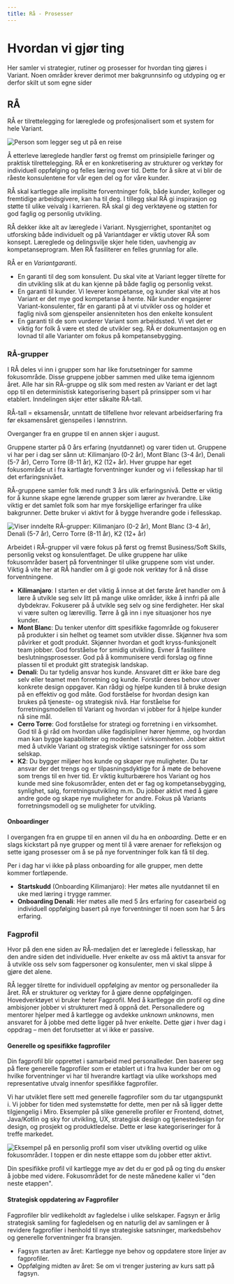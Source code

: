 ```yaml
---
title: Rå - Prosesser
---
```



# Hvordan vi gjør ting

Her samler vi strategier, rutiner og prosesser for hvordan ting gjøres i Variant. Noen områder krever derimot mer bakgrunnsinfo og utdyping og er derfor skilt ut som egne sider

<ProcessMenu />

## RÅ

RÅ er tilrettelegging for læreglede og profesjonalisert som et system for hele Variant.

<img
  src="./assets/raa/plakat.jpg"
  alt="Person som legger seg ut på en reise"
  className="coverImage"
/>

Å etterleve læreglede handler først og fremst om prinsipielle føringer og praktisk tilrettelegging.
RÅ er en konkretisering av strukturer og verktøy for individuell oppfølging og felles læring over tid. Dette for å sikre
at vi blir de råeste konsulentene for vår egen del og for våre kunder.

RÅ skal kartlegge alle implisitte forventninger folk, både kunder, kolleger og fremtidige arbeidsgivere, kan ha til deg.
I tillegg skal RÅ gi inspirasjon og støtte til ulike veivalg i karrieren. RÅ skal gi deg verktøyene og støtten for god
faglig og personlig utvikling.

RÅ dekker ikke alt av læreglede i Variant. Nysgjerrighet, spontanitet og utforsking både individuelt og på Variantdager
er viktig utover RÅ som konsept. Læreglede og delingsvilje skjer hele tiden, uavhengig av kompetanseprogram. Men
RÅ fasiliterer en felles grunnlag for alle.

RÅ er en _Variantgaranti_.

- En garanti til deg som konsulent. Du skal vite at Variant legger tilrette for din utvikling slik at
  du kan kjenne på både faglig og personlig vekst.
- En garanti til kunder. Vi leverer kompetanse, og kunder skal vite at hos Variant
  er det mye god kompetanse å hente. Når kunder engasjerer Variant-konsulenter, får en garanti på at vi utvikler oss og holder et faglig nivå som gjenspeiler ansienniteten hos den enkelte konsulent
- En garanti til de som vurderer Variant som arbeidssted. Vi vet det er viktig for folk å være et
  sted de utvikler seg. RÅ er dokumentasjon og en lovnad til alle Varianter om fokus på kompetansebygging.

### RÅ-grupper

I RÅ deles vi inn i grupper som har like forutsetninger for samme fokusområde. Disse gruppene jobber
sammen med ulike tema igjennom året. Alle har sin RÅ-gruppe og slik som med resten av Variant er det
lagt opp til en deterministisk kategorisering basert på prinsipper som vi har etablert. Inndelingen
skjer etter såkalte RÅ-tall.

<div className="backgroundHighlight">

RÅ-tall = eksamensår, unntatt de tilfellene hvor relevant arbeidserfaring fra
før eksamensåret gjenspeiles i lønnstrinn.

Overganger fra en gruppe til en annen skjer i august.

</div>

Gruppene starter på 0 års erfaring (nyutdannet) og varer tiden ut. Gruppene vi har per i dag ser
sånn ut: Kilimanjaro (0-2 år), Mont Blanc (3-4 år), Denali (5-7 år), Cerro Torre (8-11 år), K2 (12+ år).
Hver gruppe har eget fokusområde ut i fra kartlagte forventninger kunder og vi i fellesskap har til det
erfaringsnivået.

RÅ-gruppene samler folk med rundt 3 års ulik erfaringsnivå. Dette er viktig for å kunne skape egne lærende
grupper som lærer av hverandre. Like viktig er det samlet folk som har mye forskjellige erfaringer fra ulike
bakgrunner. Dette bruker vi aktivt for å bygge hverandre gode i fellesskap.

<img
  src="./assets/raa/grupper.jpg"
  alt="Viser inndelte RÅ-grupper: Kilimanjaro (0-2 år), Mont Blanc (3-4 år), Denali (5-7 år), Cerro Torre (8-11 år), K2 (12+ år)"
  className="coverImage"
/>

Arbeidet i RÅ-grupper vil være fokus på først og fremst Business/Soft Skills, personlig vekst og konsulentfaget.
De ulike gruppene har ulike fokusområder basert på forventninger til ulike gruppene som vist under. Viktig å vite her at
RÅ handler om å gi gode nok verktøy for å nå disse forventningene.

- **Kilimanjaro**: I starten er det viktig å innse at det første året handler om å lære å
  utvikle seg selv litt på mange ulike områder, ikke å innfri på alle dybdekrav. Fokuserer
  på å utvikle seg selv og sine ferdigheter. Her skal vi være sulten og lærevillig. Tørre å gå inn i nye situasjoner hos nye kunder.
- **Mont Blanc**: Du tenker utenfor ditt spesifikke fagområde og fokuserer på produkter i sin helhet og teamet som utvikler disse.
  Skjønner hva som påvirker et godt produkt. Skjønner hvordan et godt kryss-funksjonelt team jobber. God forståelse for
  smidig utvikling. Evner å fasilitere beslutningsprosesser. God på å kommunisere verdi forslag og finne plassen til et
  produkt gitt strategisk landskap.
- **Denali**: Du tar tydelig ansvar hos kunde. Ansvaret ditt er ikke bare deg selv eller teamet men forretning og kunde.
  Forstår deres behov utover konkrete design oppgaver. Kan rådgi og hjelpe kunden til å bruke design på en effektiv og god
  måte. God forståelse for hvordan design kan brukes på tjeneste- og strategisk nivå. Har forståelse for forretningsmodellen
  til Variant og hvordan vi jobber for å hjelpe kunder nå sine mål.
- **Cerro Torre**: God forståelse for strategi og forretning i en virksomhet. God til å gi råd om hvordan ulike fagdisipliner
  hører hjemme, og hvordan man kan bygge kapabiliteter og modenhet i virksomheten. Jobber aktivt med å utvikle Variant og
  strategisk viktige satsninger for oss som selskap.
- **K2**: Du bygger miljøer hos kunde og skaper nye muligheter. Du tar ansvar der det trengs og er tilpasningsdyktige for
  å møte de behovene som trengs til en hver tid. Er viktig kulturbærere hos Variant og hos kunde med sine fokusområder, enten
  det er fag og kompetansebygging, synlighet, salg, forretningsutvikling m.m. Du jobber aktivt med å gjøre andre gode og
  skape nye muligheter for andre. Fokus på Variants forretningsmodell og se muligheter for utvikling.

#### Onboardinger

I overgangen fra en gruppe til en annen vil du ha en _onboarding_. Dette er en slags kickstart på nye grupper og ment til
å være arenaer for refleksjon og sette igang prosesser om å se på nye forventninger folk kan få til deg.

Per i dag har vi ikke på plass onboarding for alle grupper, men dette kommer fortløpende.

- **Startskudd** (Onboarding Kilimanjaro): Her møtes alle nyutdannet til en uke med læring i trygge rammer.
- **Onboarding Denali**: Her møtes alle med 5 års erfaring for casearbeid og individuell oppfølging basert på nye forventninger til noen som har 5 års erfaring.

### Fagprofil

Hvor på den ene siden av RÅ-medaljen det er læreglede i fellesskap, har den andre siden det individuelle. Hver enkelte av oss
må aktivt ta ansvar for å utvikle oss selv som fagpersoner og konsulenter, men vi skal slippe å gjøre det alene.

RÅ legger tilrette for individuell oppfølging av mentor og personalleder ila året. RÅ er strukturer og verktøy for å gjøre
denne oppfølgingen. Hovedverktøyet vi bruker heter Fagprofil. Med å kartlegge din profil og dine ambisjoner jobber vi
strukturert med å oppnå det. Personalledere og mentorer hjelper med å kartlegge og avdekke _unknown unknowns_, men ansvaret
for å jobbe med dette ligger på hver enkelte. Dette gjør i hver dag i oppdrag – men det forutsetter at vi ikke er passive.

#### Generelle og spesifikke fagprofiler

Din fagprofil blir opprettet i samarbeid med personalleder. Den baserer seg på flere generelle fagprofiler som er etablert
ut i fra hva kunder ber om og hvilke forventninger vi har til hverandre kartlagt via ulike workshops med representative utvalg
innenfor spesifikke fagprofiler.

Vi har utviklet flere sett med generelle fagprofiler som du tar utgangspunkt i. Vi jobber for tiden med systemstøtte for dette,
men per nå så ligger dette tilgjengelig i Miro. Eksempler på slike generelle profiler er Frontend, dotnet, Java/Kotlin og sky for
utvikling, UX, strategisk design og tjenestedesign for design, og prosjekt og produktledelse. Dette er løse kategoriseringer
for å treffe markedet.

<img
  src="./assets/raa/illustration.jpg"
  alt="Eksempel på en personlig profil som viser utvikling overtid og ulike fokusområder. I toppen er din neste ettappe som du jobber etter aktivt."
  className="coverImage"
/>

Din spesifikke profil vil kartlegge mye av det du er god på og ting du ønsker å jobbe med videre. Fokusområdet for de neste månedene
kaller vi "den neste etappen".

#### Strategisk oppdatering av Fagprofiler

Fagprofiler blir vedlikeholdt av fagledelse i ulike selskaper. Fagsyn er årlig strategisk samling for fagledelsen
og en naturlig del av samlingen er å revidere fagprofiler i henhold til nye strategiske satsninger, markedsbehov og
generelle forventninger fra bransjen.

- Fagsyn starten av året: Kartlegge nye behov og oppdatere store linjer av fagprofiler.
- Oppfølging midten av året: Se om vi trenger justering av kurs satt på fagsyn.
